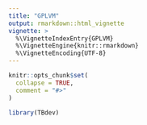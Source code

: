 ```yaml
---
title: "GPLVM"
output: rmarkdown::html_vignette
vignette: >
  %\VignetteIndexEntry{GPLVM}
  %\VignetteEngine{knitr::rmarkdown}
  %\VignetteEncoding{UTF-8}
---
```


```r
knitr::opts_chunk$set(
  collapse = TRUE,
  comment = "#>"
)
```

```r
library(TBdev)
```
